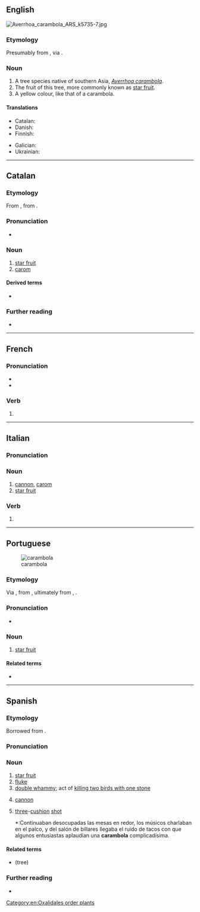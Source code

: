==English==
[[File:Averrhoa carambola ARS k5735-7.jpg|thumb]]
{{wikipedia}}
{{wikispecies|Averrhoa carambola}}

===Etymology===
Presumably from {{der|en|mr|करंबळ}}, via {{bor|en|pt|-}}.

===Noun===
{{en-noun}}

# A tree species native of southern Asia, ''[[Averrhoa carambola]]''.
# The fruit of this tree, more commonly known as [[star fruit]].
# A yellow colour, like that of a carambola.
#: {{color panel|F1D557}}

====Translations====
{{trans-top|tree}}
* Catalan: {{t+|ca|caramboler|m}}
* Danish: {{t-needed|da}}
* Finnish: {{t+|fi|karambola}}
{{trans-mid}}
* Galician: {{t+|gl|caramboleira|f}}
* Ukrainian: {{t|uk|карамбо́ла|f}}
{{trans-bottom}}

{{trans-see|fruit|star fruit}}

[[Category:en:Oxalidales order plants]]

----

==Catalan==

===Etymology===
From {{bor|ca|es|carambola}}, from {{der|ca|ms|karambal}}.

===Pronunciation===
* {{ca-IPA|ò}}

===Noun===
{{ca-noun|f}}

# [[star fruit]]
# [[carom]]

====Derived terms====
* {{l|ca|caramboler}}

===Further reading===
* {{R:IEC2}}

{{C|ca|Billiards|Fruits}}

----

==French==

===Pronunciation===
* {{fr-IPA|pos=v}}
* {{homophones|fr|carambolas|carambolât}}

===Verb===
{{head|fr|verb form}}

# {{inflection of|fr|caramboler||3|s|phis}}

----

==Italian==

===Pronunciation===
{{it-pr|caràmbola}}

===Noun===
{{it-noun|f}}

# [[cannon]], [[carom]] {{gloss|in snooker etc}}
# [[star fruit]]

===Verb===
{{head|it|verb form}}

# {{inflection of|it|carambolare||3|s|pres|indc|;|2|s|impr}}

----

==Portuguese==
[[Image:Averrhoa carambola2.jpg|thumb|carambola]]

===Etymology===
Via {{uder|pt|ms|karambal}}, from {{uder|pt|mr|करंबळ}}, ultimately from {{uder|pt|sa|कर्मार|tr=karmā́ra}}, {{m|sa|कर्मरङ्ग|tr=karmaranga}}.

===Pronunciation===
* {{a|Brazil}} {{IPA|pt|/ka.ɾɐ̃.ˈbɔ.la/}}

===Noun===
{{pt-noun|f|s|old=1}}

# [[star fruit]] {{gloss|fruit}}

====Related terms====
* {{l|pt|caramboleira}}

{{C|pt|Fruits}}

----

==Spanish==

===Etymology===
Borrowed from {{bor|es|pt|carambola}}.

===Pronunciation===
{{es-IPA}}

===Noun===
{{es-noun|f}}

# [[star fruit]] {{gloss|fruit}}
# [[fluke]]
# [[double whammy]]; act of [[kill two birds with one stone|killing two birds with one stone]]
# {{lb|es|snooker|pool|billiards}} [[cannon]]
# {{lb|es|snooker|pool|billiards}} [[three]]-[[cushion]] [[shot]]
#*:Continuaban desocupadas las mesas en redor, los músicos charlaban en el palco, y del salón de billares llegaba el ruido de tacos con que algunos entusiastas aplaudían una '''carambola''' complicadísima.

====Related terms====
* {{m|es|carambolo}} (tree)

===Further reading===
* {{R:es:DRAE}}

{{C|es|Fruits}}